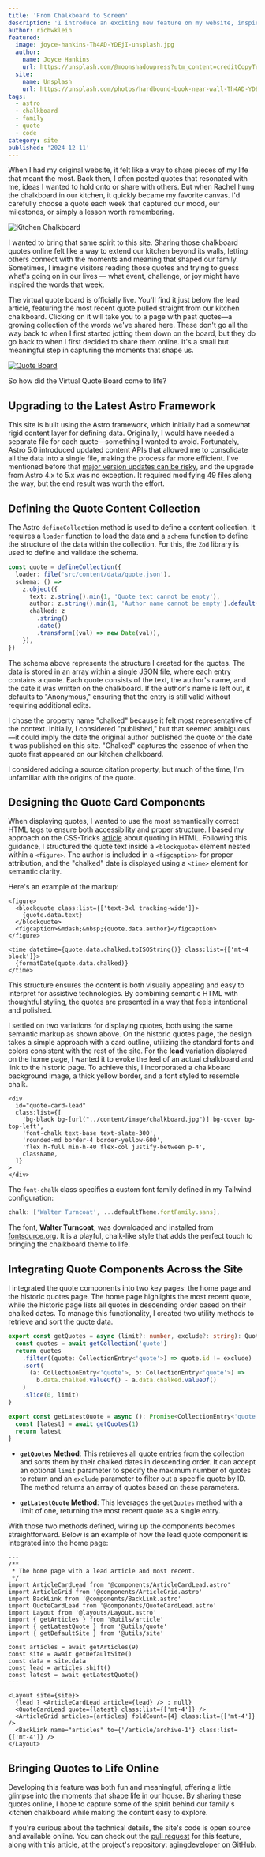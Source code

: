 ```yaml
---
title: 'From Chalkboard to Screen'
description: 'I introduce an exciting new feature on my website, inspired by the tradition of jotting down quotes on our kitchen chalkboard.'
author: richwklein
featured:
  image: joyce-hankins-Th4AD-YDEjI-unsplash.jpg
  author:
    name: Joyce Hankins
    url: https://unsplash.com/@moonshadowpress?utm_content=creditCopyText&utm_medium=referral&utm_source=unsplash
  site:
    name: Unsplash
    url: https://unsplash.com/photos/hardbound-book-near-wall-Th4AD-YDEjI?utm_content=creditCopyText&utm_medium=referral&utm_source=unsplash
tags:
  - astro
  - chalkboard
  - family
  - quote
  - code
category: site
published: '2024-12-11'
---
```


When I had my original website, it felt like a way to share pieces of my life that meant the most. Back then, I often posted quotes that resonated with me, ideas I wanted to hold onto or share with others. But when Rachel hung the chalkboard in our kitchen, it quickly became my favorite canvas. I'd carefully choose a quote each week that captured our mood, our milestones, or simply a lesson worth remembering.

![Kitchen Chalkboard](./kitchen-chalkboard.png)

I wanted to bring that same spirit to this site. Sharing those chalkboard quotes online felt like a way to extend our kitchen beyond its walls, letting others connect with the moments and meaning that shaped our family. Sometimes, I imagine visitors reading those quotes and trying to guess what's going on in our lives — what event, challenge, or joy might have inspired the words that week.

The virtual quote board is officially live. You'll find it just below the lead article, featuring the most recent quote pulled straight from our kitchen chalkboard. Clicking on it will take you to a page with past quotes—a growing collection of the words we've shared here. These don't go all the way back to when I first started jotting them down on the board, but they do go back to when I first decided to share them online. It's a small but meaningful step in capturing the moments that shape us.

[![Quote Board](./virtual-quote-board.png)](/#quote-card-lead)

So how did the Virtual Quote Board come to life?

## Upgrading to the Latest Astro Framework

This site is built using the Astro framework, which initially had a somewhat rigid content layer for defining data. Originally, I would have needed a separate file for each quote—something I wanted to avoid. Fortunately, Astro 5.0 introduced updated content APIs that allowed me to consolidate all the data into a single file, making the process far more efficient. I've mentioned before that [major version updates can be risky](./2022-02-26-major-harmful), and the upgrade from Astro 4.x to 5.x was no exception. It required modifying 49 files along the way, but the end result was worth the effort.

## Defining the Quote Content Collection

The Astro `defineCollection` method is used to define a content collection. It requires a `loader` function to load the data and a `schema` function to define the structure of the data within the collection. For this, the `Zod` library is used to define and validate the schema.

```ts
const quote = defineCollection({
  loader: file('src/content/data/quote.json'),
  schema: () =>
    z.object({
      text: z.string().min(1, 'Quote text cannot be empty'),
      author: z.string().min(1, 'Author name cannot be empty').default('Anonymous'),
      chalked: z
        .string()
        .date()
        .transform((val) => new Date(val)),
    }),
})
```

The schema above represents the structure I created for the quotes. The data is stored in an array within a single JSON file, where each entry contains a quote. Each quote consists of the text, the author's name, and the date it was written on the chalkboard. If the author's name is left out, it defaults to "Anonymous," ensuring that the entry is still valid without requiring additional edits.

I chose the property name "chalked" because it felt most representative of the context. Initially, I considered "published," but that seemed ambiguous—it could imply the date the original author published the quote or the date it was published on this site. "Chalked" captures the essence of when the quote first appeared on our kitchen chalkboard.

I considered adding a source citation property, but much of the time, I'm unfamiliar with the origins of the quote.

## Designing the Quote Card Components

When displaying quotes, I wanted to use the most semantically correct HTML tags to ensure both accessibility and proper structure. I based my approach on the CSS-Tricks [article](https://css-tricks.com/quoting-in-html-quotations-citations-and-blockquotes/#aa-hey-what-about-the-figure-element) about quoting in HTML. Following this guidance, I structured the quote text inside a `<blockquote>` element nested within a `<figure>`. The author is included in a `<figcaption>` for proper attribution, and the "chalked" date is displayed using a `<time>` element for semantic clarity.

Here's an example of the markup:

```astro
<figure>
  <blockquote class:list={['text-3xl tracking-wide']}>
    {quote.data.text}
  </blockquote>
  <figcaption>&mdash;&nbsp;{quote.data.author}</figcaption>
</figure>

<time datetime={quote.data.chalked.toISOString()} class:list={['mt-4 block']}>
  {formatDate(quote.data.chalked)}
</time>
```

This structure ensures the content is both visually appealing and easy to interpret for assistive technologies. By combining semantic HTML with thoughtful styling, the quotes are presented in a way that feels intentional and polished.

I settled on two variations for displaying quotes, both using the same semantic markup as shown above. On the historic quotes page, the design takes a simple approach with a card outline, utilizing the standard fonts and colors consistent with the rest of the site. For the **lead** variation displayed on the home page, I wanted it to evoke the feel of an actual chalkboard and link to the historic page. To achieve this, I incorporated a chalkboard background image, a thick yellow border, and a font styled to resemble chalk.

```astro
<div
  id="quote-card-lead"
  class:list={[
    'bg-black bg-[url("../content/image/chalkboard.jpg")] bg-cover bg-top-left',
    'font-chalk text-base text-slate-300',
    'rounded-md border-4 border-yellow-600',
    'flex h-full min-h-40 flex-col justify-between p-4',
    className,
  ]}
>
</div>
```

The `font-chalk` class specifies a custom font family defined in my Tailwind configuration:

```ts
chalk: ['Walter Turncoat', ...defaultTheme.fontFamily.sans],
```

The font, **Walter Turncoat**, was downloaded and installed from [fontsource.org](https://fontsource.org/fonts/walter-turncoat). It is a playful, chalk-like style that adds the perfect touch to bringing the chalkboard theme to life.

## Integrating Quote Components Across the Site

I integrated the quote components into two key pages: the home page and the historic quotes page. The home page highlights the most recent quote, while the historic page lists all quotes in descending order based on their chalked dates. To manage this functionality, I created two utility methods to retrieve and sort the quote data.

```ts
export const getQuotes = async (limit?: number, exclude?: string): QuotesResponse => {
  const quotes = await getCollection('quote')
  return quotes
    .filter((quote: CollectionEntry<'quote'>) => quote.id != exclude)
    .sort(
      (a: CollectionEntry<'quote'>, b: CollectionEntry<'quote'>) =>
        b.data.chalked.valueOf() - a.data.chalked.valueOf()
    )
    .slice(0, limit)
}

export const getLatestQuote = async (): Promise<CollectionEntry<'quote'>> => {
  const [latest] = await getQuotes(1)
  return latest
}
```

- **`getQuotes` Method**: This retrieves all quote entries from the collection and sorts them by their chalked dates in descending order. It can accept an optional `limit` parameter to specify the maximum number of quotes to return and an `exclude` parameter to filter out a specific quote by ID. The method returns an array of quotes based on these parameters.

- **`getLatestQuote` Method**: This leverages the `getQuotes` method with a limit of one, returning the most recent quote as a single entry.

With those two methods defined, wiring up the components becomes straightforward. Below is an example of how the lead quote component is integrated into the home page:

```astro
---
/**
 * The home page with a lead article and most recent.
 */
import ArticleCardLead from '@components/ArticleCardLead.astro'
import ArticleGrid from '@components/ArticleGrid.astro'
import BackLink from '@components/BackLink.astro'
import QuoteCardLead from '@components/QuoteCardLead.astro'
import Layout from '@layouts/Layout.astro'
import { getArticles } from '@utils/article'
import { getLatestQuote } from '@utils/quote'
import { getDefaultSite } from '@utils/site'

const articles = await getArticles(9)
const site = await getDefaultSite()
const data = site.data
const lead = articles.shift()
const latest = await getLatestQuote()
---

<Layout site={site}>
  {lead ? <ArticleCardLead article={lead} /> : null}
  <QuoteCardLead quote={latest} class:list={['mt-4']} />
  <ArticleGrid articles={articles} foldCount={4} class:list={['mt-4']} />
  <BackLink name="articles" to={'/article/archive-1'} class:list={['mt-4']} />
</Layout>
```

## Bringing Quotes to Life Online

Developing this feature was both fun and meaningful, offering a little glimpse into the moments that shape life in our house. By sharing these quotes online, I hope to capture some of the spirit behind our family's kitchen chalkboard while making the content easy to explore.

If you're curious about the technical details, the site's code is open source and available online. You can check out the [pull request](https://github.com/richwklein/agingdeveloper/pull/715) for this feature, along with this article, at the project's repository: [agingdeveloper on GitHub](https://github.com/richwklein/agingdeveloper).
